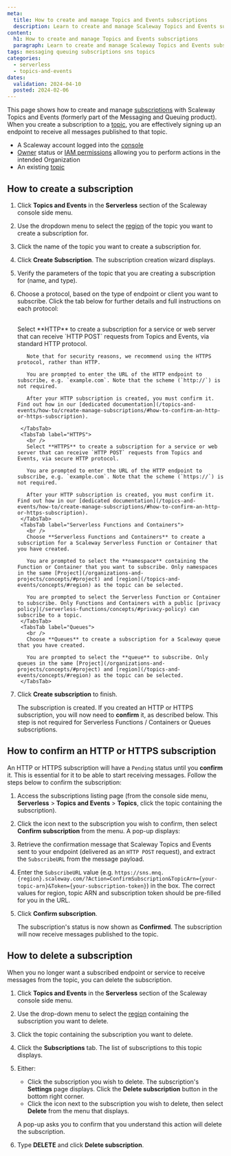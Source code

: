 ```yaml
---
meta:
  title: How to create and manage Topics and Events subscriptions
  description: Learn to create and manage Scaleway Topics and Events subscriptions. This guide ensures effective message delivery and streamlined communication.
content:
  h1: How to create and manage Topics and Events subscriptions
  paragraph: Learn to create and manage Scaleway Topics and Events subscriptions. This guide ensures effective message delivery and streamlined communication.
tags: messaging queuing subscriptions sns topics
categories:
  - serverless
  - topics-and-events
dates:
  validation: 2024-04-10
  posted: 2024-02-06
---
```


This page shows how to create and manage [subscriptions](/topics-and-events/concepts/#subscription) with Scaleway Topics and Events (formerly part of the Messaging and Queuing product). When you create a subscription to a [topic](/topics-and-events/concepts/#topic), you are effectively signing up an endpoint to receive all messages published to that topic.

<Macro id="requirements" />

- A Scaleway account logged into the [console](https://console.scaleway.com)
- [Owner](/iam/concepts/#owner) status or [IAM permissions](/iam/concepts/#permission) allowing you to perform actions in the intended Organization
- An existing [topic](/topics-and-events/how-to/create-manage-topics/)

## How to create a subscription

1. Click **Topics and Events** in the **Serverless** section of the Scaleway console side menu.

2. Use the dropdown menu to select the [region](/topics-and-events/concepts/#region) of the topic you want to create a subscription for.

3. Click the name of the topic you want to create a subscription for.

4. Click **Create Subscription**. The subscription creation wizard displays.
    <Lightbox src="scaleway-topics-create-subs.webp" alt="In the Scaleway console, the Create a Subscription screen displays. The different sections of the screen are described in the steps below" />

5. Verify the parameters of the topic that you are creating a subscription for (name, and type).

6. Choose a protocol, based on the type of endpoint or client you want to subscribe. Click the tab below for further details and full instructions on each protocol:

    <Tabs id="messaging-subscription-protocol">
        <TabsTab label="HTTP">
          <br />
          Select **HTTP** to create a subscription for a service or web server that can receive `HTTP POST` requests from Topics and Events, via standard HTTP protocol.

          Note that for security reasons, we recommend using the HTTPS protocol, rather than HTTP.

          You are prompted to enter the URL of the HTTP endpoint to subscribe, e.g. `example.com`. Note that the scheme (`http://`) is not required.

          After your HTTP subscription is created, you must confirm it. Find out how in our [dedicated documentation](/topics-and-events/how-to/create-manage-subscriptions/#how-to-confirm-an-http-or-https-subscription).

        </TabsTab>
        <TabsTab label="HTTPS">
          <br />
          Select **HTTPS** to create a subscription for a service or web server that can receive `HTTP POST` requests from Topics and Events, via secure HTTP protocol.

          You are prompted to enter the URL of the HTTP endpoint to subscribe, e.g. `example.com`. Note that the scheme (`https://`) is not required.

          After your HTTP subscription is created, you must confirm it. Find out how in our [dedicated documentation](/topics-and-events/how-to/create-manage-subscriptions/#how-to-confirm-an-http-or-https-subscription).
        </TabsTab>
        <TabsTab label="Serverless Functions and Containers">
          <br />
          Choose **Serverless Functions and Containers** to create a subscription for a Scaleway Serverless Function or Container that you have created.

          You are prompted to select the **namespace** containing the Function or Container that you want to subscribe. Only namespaces in the same [Project](/organizations-and-projects/concepts/#project) and [region](/topics-and-events/concepts/#region) as the topic can be selected.

          You are prompted to select the Serverless Function or Container to subscribe. Only Functions and Containers with a public [privacy policy](/serverless-functions/concepts/#privacy-policy) can subscribe to a topic.
        </TabsTab>
        <TabsTab label="Queues">
          <br />
          Choose **Queues** to create a subscription for a Scaleway queue that you have created.

          You are prompted to select the **queue** to subscribe. Only queues in the same [Project](/organizations-and-projects/concepts/#project) and [region](/topics-and-events/concepts/#region) as the topic can be selected.
        </TabsTab>
    </Tabs>

7. Click **Create subscription** to finish.

    The subscription is created. If you created an HTTP or HTTPS subscription, you will now need to **confirm** it, as described below. This step is not required for Serverless Functions / Containers or Queues subscriptions.

## How to confirm an HTTP or HTTPS subscription

An HTTP or HTTPS subscription will have a `Pending` status until you **confirm** it. This is essential for it to be able to start receiving messages. Follow the steps below to confirm the subscription:

1. Access the subscriptions listing page (from the console side menu, **Serverless** > **Topics and Events** > **Topics**, click the topic containing the subscription).

2. Click the <Icon name="more" /> icon next to the subscription you wish to confirm, then select **Confirm subscription** from the menu. A pop-up displays:

    <Lightbox src="scaleway-topics-confirmation.webp" alt="In the Scaleway console, a pop-up displays saying 'A subscription confirmation message has been sent to the subscription endpoint. Retrieve the SubscribeURL value from the message and enter it in the box below. This is a necessary step to start receiving messages from the topic'." />

3. Retrieve the confirmation message that Scaleway Topics and Events sent to your endpoint (delivered as an `HTTP POST` request), and extract the `SubscribeURL` from the message payload.

4. Enter the `SubscribeURL` value (e.g. `https://sns.mnq.{region}.scaleway.com/?Action=ConfirmSubscription&TopicArn={your-topic-arn}&Token={your-subscription-token}`) in the box. The correct values for region, topic ARN and subscription token should be pre-filled for you in the URL.

5. Click **Confirm subscription**.

    The subscription's status is now shown as **Confirmed**. The subscription will now receive messages published to the topic.

## How to delete a subscription

When you no longer want a subscribed endpoint or service to receive messages from the topic, you can delete the subscription.

1. Click **Topics and Events** in the **Serverless** section of the Scaleway console side menu.

2. Use the drop-down menu to select the [region](/topics-and-events/concepts/#region) containing the subscription you want to delete.

3. Click the topic containing the subscription you want to delete.

4. Click the **Subscriptions** tab. The list of subscriptions to this topic displays.

5. Either:
    - Click the subscription you wish to delete. The subscription's **Settings** page displays. Click the **Delete subscription** button in the bottom right corner.
    - Click the <Icon name="more" /> icon next to the subscription you wish to delete, then select **Delete** from the menu that displays.

    A pop-up asks you to confirm that you understand this action will delete the subscription.

6. Type **DELETE** and click **Delete subscription**.
